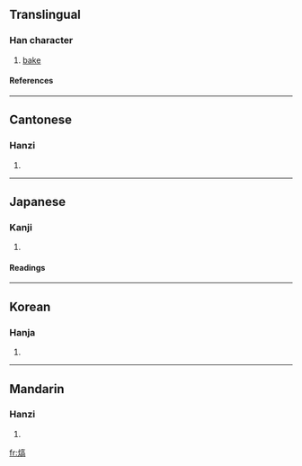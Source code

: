 ==Translingual==
===Han character===
{{Han char|rn=86|rad=火|as=10|sn=14|four=9082<sub>7</sub>|canj=火卜口月 (FYRB)}}
# [[bake]]
====References====
{{Han ref|kx=0679.070|dkj=19291|dj=1090.290|hdz=32224.070|uh=7187|ud=29063|bh=E2BA|bd=58042}}

----
==Cantonese==
===Hanzi===
{{yue-hanzi|jyut=|y=haau2}}
# {{defn|Cantonese}}

----
==Japanese==
===Kanji===
{{ja-kanji|grade=|rs=火10}}
# {{defn|Japanese}} 
====Readings====
{{ja-readings|on=[[こく]] (koku), [[かく]] (kaku), [[こう]] (kō)|kun=[[あつい]] (atsui)}}

----
==Korean==
===Hanja===
{{ko-hanja|hangeul=[[효]], [[혹]]|eumhun=|rv=hyo, hok|mr=hyo, hok|y=hyo, hok}}
# {{defn|Korean}}

----
==Mandarin==
===Hanzi===
{{cmn-hanzi|pin=[[hè]] ([[he4]])|wg=ho<sup>4</sup>}}
# {{defn|Mandarin}}

[[fr:熇]]